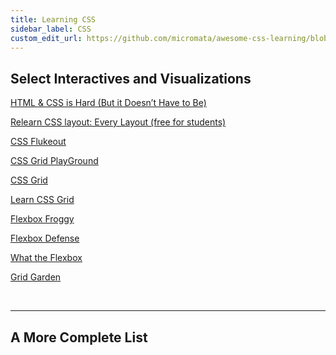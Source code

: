 ```yaml
---
title: Learning CSS
sidebar_label: CSS
custom_edit_url: https://github.com/micromata/awesome-css-learning/blob/master/readme.md
---
```


<LearningHeader topic="CSS" repo="Awesome CSS Learning" url="https://github.com/micromata/awesome-css-learning"/>


## Select Interactives and Visualizations

[HTML & CSS is Hard (But it Doesn’t Have to Be)](https://www.internetingishard.com/)

[Relearn CSS layout: Every Layout (free for students)](https://every-layout.dev/)

[CSS Flukeout](http://flukeout.github.io/#)

[CSS Grid PlayGround](https://mozilladevelopers.github.io/playground/)

[CSS Grid](https://cssgrid.io/)

[Learn CSS Grid](https://learncssgrid.com/)

[Flexbox Froggy](http://flexboxfroggy.com/)

[Flexbox Defense](http://www.flexboxdefense.com/)

[What the Flexbox](https://flexbox.io/)

[Grid Garden](https://codepip.com/games/grid-garden/)

<br/>

---

## A More Complete List

<ParseMarkdown url="https://raw.githubusercontent.com/micromata/awesome-css-learning/master/readme.md"/>
